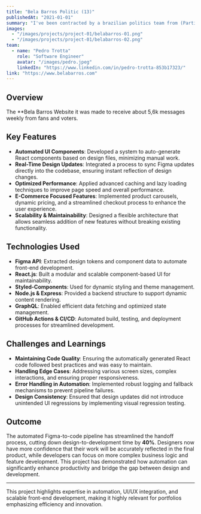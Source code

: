 ```yaml
---
title: "Bela Barros Politic (13)"
publishedAt: "2021-01-01"
summary: "I've been contracted by a brazilian politics team from (Partido dos Trabalhadores 13)"
images:
  - "/images/projects/project-01/belabarros-01.png"
  - "/images/projects/project-01/belabarros-02.png"
team:
  - name: "Pedro Trotta"
    role: "Software Engineer"
    avatar: "/images/pedro.jpeg"
    linkedIn: "https://www.linkedin.com/in/pedro-trotta-853b17323/"
link: "https://www.belabarros.com"
---
```


## Overview

The **Bela Barros Website it was made to receive about 5,6k messages weekly from fans and voters.

## Key Features

- **Automated UI Components**: Developed a system to auto-generate React components based on design files, minimizing manual work.
- **Real-Time Design Updates**: Integrated a process to sync Figma updates directly into the codebase, ensuring instant reflection of design changes.
- **Optimized Performance**: Applied advanced caching and lazy loading techniques to improve page speed and overall performance.
- **E-Commerce Focused Features**: Implemented product carousels, dynamic pricing, and a streamlined checkout process to enhance the user experience.
- **Scalability & Maintainability**: Designed a flexible architecture that allows seamless addition of new features without breaking existing functionality.

## Technologies Used

- **Figma API**: Extracted design tokens and component data to automate front-end development.
- **React.js**: Built a modular and scalable component-based UI for maintainability.
- **Styled-Components**: Used for dynamic styling and theme management.
- **Node.js & Express**: Provided a backend structure to support dynamic content rendering.
- **GraphQL**: Enabled efficient data fetching and optimized state management.
- **GitHub Actions & CI/CD**: Automated build, testing, and deployment processes for streamlined development.

## Challenges and Learnings

- **Maintaining Code Quality**: Ensuring the automatically generated React code followed best practices and was easy to maintain.
- **Handling Edge Cases**: Addressing various screen sizes, complex interactions, and ensuring proper responsiveness.
- **Error Handling in Automation**: Implemented robust logging and fallback mechanisms to prevent pipeline failures.
- **Design Consistency**: Ensured that design updates did not introduce unintended UI regressions by implementing visual regression testing.

## Outcome

The automated Figma-to-code pipeline has streamlined the handoff process, cutting down design-to-development time by **40%**. Designers now have more confidence that their work will be accurately reflected in the final product, while developers can focus on more complex business logic and feature development. This project has demonstrated how automation can significantly enhance productivity and bridge the gap between design and development.

---

This project highlights expertise in automation, UI/UX integration, and scalable front-end development, making it highly relevant for portfolios emphasizing efficiency and innovation.